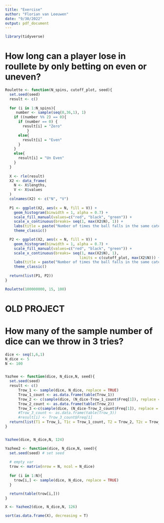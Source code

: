 ```yaml
---
title: "Exercise"
author: "Florian van Leeuwen"
date: "9/30/2022"
output: pdf_document
---
```


```r
library(tidyverse)
```

# How long can a player lose in roullete by only betting on even or uneven?
```r

Roulette <- function(N_spins, cutoff_plot, seed){
  set.seed(seed)
  result <- c()
  
  for (i in 1:N_spins){
     number <- sample(seq(0,36,1), 1)
    if ((number %% 2) == 0){
      if (number == 0) {
        result[i] = "Zero"
          }
      else{
        result[i] = "Even"
      }
    }
    else{
      result[i] = "Un Even"
    }
  }
  
  X <- rle(result)
  X2 <- data_frame(
    N <- X$lengths,
    V <- X$values
  ) 
  colnames(X2) <- c("N", "V")
  
  P1 <- ggplot(X2, aes(x = N, fill = V)) +
    geom_histogram(binwidth = 1, alpha = 0.7) +
    scale_fill_manual(values=c("red", "black", "green")) +
    scale_x_continuous(breaks= seq(1, max(X2$N), 1)) +
    labs(title = paste("Number of times the ball falls in the same category in ",N_spins, "tries"), x = "Number of sequence", y = "Count", fill = "Where the ball lands") +
    theme_classic() 

  P2 <- ggplot(X2, aes(x = N, fill = V)) +
    geom_histogram(binwidth = 1, alpha = 0.7) +
    scale_fill_manual(values=c("red", "black", "green")) +
    scale_x_continuous(breaks= seq(1, max(X2$N), 1),
                                  limits = c(cutoff_plot, max(X2$N))) +
    labs(title = paste("Number of times the ball falls in the same category in ",N_spins, "tries"), x = "Number of sequence", y = "Count", fill = "Where the ball lands") +
    theme_classic() 
  
  return(list(P1, P2))
}

Roulette(100000000, 15, 100)
```




 
# OLD PROJECT

# How many of the sample number of dice can we throw in 3 tries?
```r
dice <- seq(1,6,1)
N_dice <- 5
N <- 100


Yazhee <- function(dice, N_dice,N, seed){
  set.seed(seed)
  result <- c()
      Trow_1 <- sample(dice, N_dice, replace = TRUE)
      Trow_1_count <- as.data.frame(table(Trow_1))
      Trow_2 <- c(sample(dice, (N_dice-Trow_1_count$Freq[1]), replace = TRUE),rep(as.numeric(as.character(Trow_1_count$Trow_1[1])),Trow_1_count$Freq[1]))
      Trow_2_count <- as.data.frame(table(Trow_2))
      Trow_3 <-c(sample(dice, (N_dice-Trow_2_count$Freq[1]), replace = TRUE),rep(as.numeric(as.character(Trow_2_count$Trow_1))[1],Trow_2_count$Freq[1]))
      #Trow_3_count <- as.data.frame(table(Trow_3))
      #result[i] <- Trow_3_count$Freq[1]
  return(list(T1 = Trow_1, T1c = Trow_1_count, T2 = Trow_2, T2c = Trow_2_count, T3 = Trow_3))
}


Yazhee(dice, N_dice,N, 124)
```

```r
Yazhee2 <- function(dice, N_dice,N, seed){
  set.seed(seed) # set seed
  
  # empty var
  trow <- matrix(nrow = N, ncol = N_dice)
  
  for (i in 1:N){
    trow[i,] <- sample(dice, N_dice, replace = TRUE)
  }

  return(table(trow[i,]))
}

X <- Yazhee2(dice, N_dice,N, 126)

sort(as.data.frame(X), decreasing = T)
```

